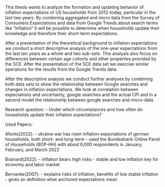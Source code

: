 This thesis wants to analyze the formation and updating behavior of inflation expectations of US households from 2012-today, particular in the last two years. By combining aggregated and micro data from the Survey of Consumers Expectations and data from Google Trends about search terms like "inflation" it will be possible to determine when households update their knowledge and therefore their short-term expectations.

After a presentation of the theoretical background to inflation expectations we conduct a short descriptive analysis of the one-year expectations from the last ten years as a whole and two sub-sets. This analysis also focus on differences between certain age cohorts and other properties provided by the SCE. After the presentation of the SCE data set we exercise similar operations for the results from the Google Trends data.

After the descriptive analysis we conduct further analyses by combining both data sets to show the relationship between Google searches and changes in inflation expectations. We look at correlation between expectations and uncertainty, google searches and the actual CPI and in a second model the relationship between google searches and micro-data.


Research question: 
- Under which circumstances and how often do households update their inflation expectations?


Used Papers: 

Afunts(2022):
- ukraine war has risen inflation expectations of german households, both short- and long-term
- used the Bundesbank Online Panel of Households (BOP-HH) with about 6,000
respondents in January, February, and March 2022

Brainard(2022):
- inflation bears high risks
- stable and low inflation key for economy and labor market

Bernanke(2007):
- explains risks of inflation, benefits of low stable inflation
- gives an definition what anchored expectations mean
